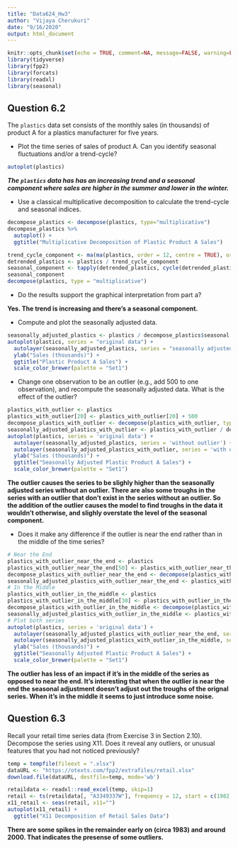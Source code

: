 ```yaml
---
title: "Data624_Hw3"
author: "Vijaya Cherukuri"
date: "9/16/2020"
output: html_document
---
```


```r
knitr::opts_chunk$set(echo = TRUE, comment=NA, message=FALSE, warning=FALSE)
library(tidyverse)
library(fpp2)
library(forcats)
library(readxl)
library(seasonal)
```

## Question 6.2

The `plastics` data set consists of the monthly sales (in thousands) of product A for a plastics manufacturer for five years.

* Plot the time series of sales of product A. Can you identify seasonal fluctuations and/or a trend-cycle?

```r
autoplot(plastics)
```

***The `plastics` data has has an increasing trend and a seasonal component where sales are higher in the summer and lower in the winter.***

* Use a classical multiplicative decomposition to calculate the trend-cycle and seasonal indices.

```r
decompose_plastics <- decompose(plastics, type="multiplicative")
decompose_plastics %>% 
  autoplot() +
  ggtitle("Multiplicative Decomposition of Plastic Product A Sales")
```

```r
trend_cycle_component <- ma(ma(plastics, order = 12, centre = TRUE), order = 2)
detrended_plastics <- plastics / trend_cycle_component
seasonal_component <- tapply(detrended_plastics, cycle(detrended_plastics), mean, na.rm=TRUE)
seasonal_component
decompose(plastics, type = "multiplicative")
```

* Do the results support the graphical interpretation from part a?

**Yes.  The trend is increasing and there's a seasonal component.**

* Compute and plot the seasonally adjusted data.

```r
seasonally_adjusted_plastics <- plastics / decompose_plastics$seasonal
autoplot(plastics, series = "original data") +
  autolayer(seasonally_adjusted_plastics, series = "seasonally adjusted") +
  ylab("Sales (thousands)") +
  ggtitle("Plastic Product A Sales") +
  scale_color_brewer(palette = "Set1")
```

* Change one observation to be an outlier (e.g., add 500 to one observation), and recompute the seasonally adjusted data. What is the effect of the outlier?

```r
plastics_with_outlier <- plastics
plastics_with_outlier[20] <- plastics_with_outlier[20] + 500
decompose_plastics_with_outlier <- decompose(plastics_with_outlier, type="multiplicative")
seasonally_adjusted_plastics_with_outlier <- plastics_with_outlier / decompose_plastics_with_outlier$seasonal
autoplot(plastics, series = 'original data') +
  autolayer(seasonally_adjusted_plastics, series = 'without outlier') +
  autolayer(seasonally_adjusted_plastics_with_outlier, series = 'with outlier') +
  ylab("Sales (thousands)") +
  ggtitle("Seasonally Adjusted Plastic Product A Sales") +
  scale_color_brewer(palette = "Set1")
```

**The outlier causes the series to be slighly higher than the seasonally adjusted series without an outlier.  There are also some troughs in the series with an outlier that don't exist in the series without an outlier.  So the addition of the outlier causes the model to find troughs in the data it wouldn't otherwise, and slighly overstate the level of the seasonal component.**

* Does it make any difference if the outlier is near the end rather than in the middle of the time series?

```r
# Near the End
plastics_with_outlier_near_the_end <- plastics
plastics_with_outlier_near_the_end[50] <- plastics_with_outlier_near_the_end[50] + 500
decompose_plastics_with_outlier_near_the_end <- decompose(plastics_with_outlier_near_the_end, type="multiplicative")
seasonally_adjusted_plastics_with_outlier_near_the_end <- plastics_with_outlier_near_the_end / decompose_plastics_with_outlier_near_the_end$seasonal
# In the Middle
plastics_with_outlier_in_the_middle <- plastics
plastics_with_outlier_in_the_middle[30] <- plastics_with_outlier_in_the_middle[30] + 500
decompose_plastics_with_outlier_in_the_middle <- decompose(plastics_with_outlier_in_the_middle, type="multiplicative")
seasonally_adjusted_plastics_with_outlier_in_the_middle <- plastics_with_outlier_in_the_middle / decompose_plastics_with_outlier_in_the_middle$seasonal
# Plot both series
autoplot(plastics, series = 'original data') +
  autolayer(seasonally_adjusted_plastics_with_outlier_near_the_end, series = 'with outlier near the end') +
  autolayer(seasonally_adjusted_plastics_with_outlier_in_the_middle, series = 'with outlier in the middle') +
  ylab("Sales (thousands)") +
  ggtitle("Seasonally Adjusted Plastic Product A Sales") +
  scale_color_brewer(palette = "Set1")
```

**The outlier has less of an impact if it's in the middle of the series as opposed to near the end.  It's interesting that when the outlier is near the end the seasonal adjustment doesn't adjust out the troughs of the orignal series.  When it's in the middle it seems to just introduce some noise.**

## Question 6.3

Recall your retail time series data (from Exercise 3 in Section 2.10). Decompose the series using X11. Does it reveal any outliers, or unusual features that you had not noticed previously?

```r
temp = tempfile(fileext = ".xlsx")
dataURL <- "https://otexts.com/fpp2/extrafiles/retail.xlsx"
download.file(dataURL, destfile=temp, mode='wb')

retaildata <- readxl::read_excel(temp, skip=1)
retail <- ts(retaildata[, "A3349337W"], frequency = 12, start = c(1982, 4))
x11_retail <- seas(retail, x11="")
autoplot(x11_retail) +
  ggtitle("X11 Decomposition of Retail Sales Data")
```

**There are some spikes in the remainder early on (circa 1983) and around 2000.  That indicates the presense of some outliers.**